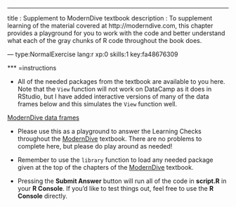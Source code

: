 ---
title       : Supplement to ModernDive textbook
description : To supplement learning of the material covered at http://moderndive.com, this chapter provides a playground for you to work with the code and better understand what each of the gray chunks of R code throughout the book does.

--- type:NormalExercise lang:r xp:0 skills:1 key:fa48676309


*** =instructions

- All of the needed packages from the textbook are available to you here.  Note that the `View` function will not work on DataCamp as it does in RStudio, but I have added interactive versions of many of the data frames below and this simulates the `View` function well.

[ModernDive data frames](https://ismayc.github.io/Effective-Data-Storytelling-using-the-tidyverse/moderndive.html)

- Please use this as a playground to answer the Learning Checks throughout the [ModernDive](http://moderndive.com) textbook.  There are no problems to complete here, but please do play around as needed!

- Remember to use the `library` function to load any needed package given at the top of the chapters of the [ModernDive](http://moderndive.com) textbook.

- Pressing the **Submit Answer** button will run all of the code in **script.R** in your **R Console**.  If you'd like to test things out, feel free to use the **R Console** directly.
